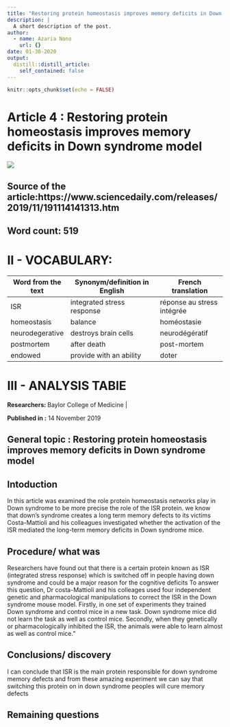 ```yaml
---
title: "Restoring protein homeostasis improves memory deficits in Down syndrome model"
description: |
  A short description of the post.
author:
  - name: Azaria Nono
    url: {}
date: 01-30-2020
output:
  distill::distill_article:
    self_contained: false
---
```


```r
knitr::opts_chunk$set(echo = FALSE)
```

# Article 4 : Restoring protein homeostasis improves memory deficits in Down syndrome model

![](https://lh4.googleusercontent.com/proxy/YPqI6kb2Obu0hx7K5IG2pBFHIHmCb03m6-icWFo79NCX8iDGHiVtPKqLeQy8xz5Z-LmXgSYABkO_kqAlFu1uEuvHaOrDnCN-1FSmKKYxjbFwDWs)

## Source of the article:https://www.sciencedaily.com/releases/2019/11/191114141313.htm
## Word count: 519



# II - VOCABULARY: 

Word from the text |  Synonym/definition in English |  French translation
------------------ | -----------------------------  |----------------------
ISR          |    integrated stress response          | réponse au stress intégrée
homeostasis  |       balance    |   homéostasie
neurodegerative          |       destroys brain cells           | neurodégératif  
postmortem     |    after death               |     post-mortem
endowed       |      provide with an ability           |  doter  

# III - ANALYSIS TABlE
**Researchers:   **   Baylor College of Medicine                       |

**Published in :**  14 November 2019


## General topic : Restoring protein homeostasis improves memory deficits in Down syndrome model


## Intoduction

In this article was examined  the role protein homeostasis networks play in Down syndrome to be more precise the role of the ISR protein. we know that down's syndrome creates a long term memory defects to its victims  Costa-Mattioli and his colleagues investigated whether the activation of the ISR mediated the long-term memory deficits in Down syndrome mice.

## Procedure/                what was 

Researchers have found out that there is a certain protein known as ISR (integrated stress response) which is switched off in people having down syndrome and  could be a major reason for the cognitive deficits 
 To answer this question, Dr costa-Mattioli and his colleages used four independent genetic and pharmacological manipulations to correct the ISR in the Down syndrome mouse model.
Firstly, in one set of experiments they trained Down syndrome and control mice in a new task. Down syndrome mice did not learn the task as well as control mice. Secondly, when they genetically or pharmacologically inhibited the ISR, the animals were able to learn almost as well as control mice."
 

## Conclusions/ discovery	

I can conclude that ISR is the main protein responsible for down syndrome memory defects and from these amazing experiment we can say that switching this protein on in down syndrome peoples will cure memory defects

## Remaining questions	 

    

